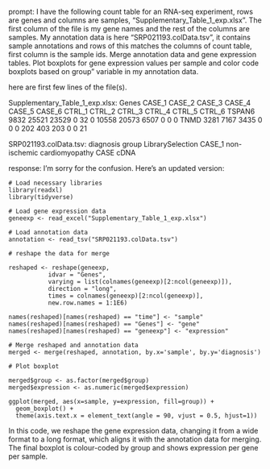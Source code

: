 prompt:
I have the following count table for an RNA-seq experiment, rows are genes and columns are samples, "Supplementary_Table_1_exp.xlsx". The first column of the file is my gene names and the rest of the columns are samples. My annotation data is here  "SRP021193.colData.tsv", it contains sample annotations and rows of this matches the columns of count table, first column is the sample ids. Merge annotation data and gene expression tables. Plot boxplots for gene expression values per sample and color code boxplots based on group" variable in my annotation data.

here are first few lines of the file(s).

Supplementary_Table_1_exp.xlsx:
Genes	CASE_1	CASE_2	CASE_3	CASE_4	CASE_5	CASE_6	CTRL_1	CTRL_2	CTRL_3	CTRL_4	CTRL_5	CTRL_6
TSPAN6	9832	25521	23529	0	32	0	10558	20573	6507	0	0	 0
TNMD	3281	 7167	 3435	0	 0	0	  202	  403	 203	0	0	21


SRP021193.colData.tsv:
	diagnosis	group	LibrarySelection
CASE_1	non-ischemic cardiomyopathy	CASE	cDNA


response:
I'm sorry for the confusion. Here's an updated version:

```
# Load necessary libraries
library(readxl)
library(tidyverse)

# Load gene expression data
geneexp <- read_excel("Supplementary_Table_1_exp.xlsx")

# Load annotation data
annotation <- read_tsv("SRP021193.colData.tsv")

# reshape the data for merge

reshaped <- reshape(geneexp, 
           idvar = "Genes",
           varying = list(colnames(geneexp)[2:ncol(geneexp)]),
           direction = "long",
           times = colnames(geneexp)[2:ncol(geneexp)],
           new.row.names = 1:1E6)

names(reshaped)[names(reshaped) == "time"] <- "sample"
names(reshaped)[names(reshaped) == "Genes"] <- "gene"
names(reshaped)[names(reshaped) == "geneexp"] <- "expression"

# Merge reshaped and annotation data
merged <- merge(reshaped, annotation, by.x='sample', by.y='diagnosis')

# Plot boxplot

merged$group <- as.factor(merged$group)
merged$expression <- as.numeric(merged$expression)

ggplot(merged, aes(x=sample, y=expression, fill=group)) + 
  geom_boxplot() +
  theme(axis.text.x = element_text(angle = 90, vjust = 0.5, hjust=1))
```

In this code, we reshape the gene expression data, changing it from a wide format to a long format, which aligns it with the annotation data for merging. The final boxplot is colour-coded by group and shows expression per gene per sample.

